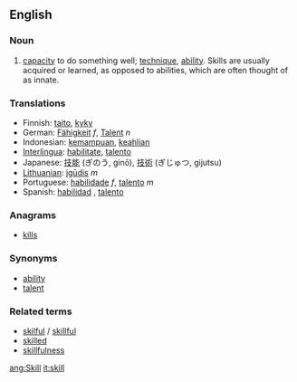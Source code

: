 ==English==

===Noun===
{{en-noun-reg}}

#[[capacity]] to do something well; [[technique]], [[ability]]. Skills are usually acquired or learned, as opposed to abilities, which are often thought of as innate.

===Translations===
*Finnish: [[taito]], [[kyky]]
*German: [[Fähigkeit]] ''f'', [[Talent]] ''n''
*Indonesian: [[mampu|kemampuan]], [[ahli|keahlian]]
*[[Interlingua]]: [[habilitate]], [[talento]]
*Japanese: [[技能]] (ぎのう, ginō), [[技術]] (ぎじゅつ, gijutsu)
*[[Lithuanian]]: [[įgūdis]] ''m''
*Portuguese: [[habilidade]] ''f'', [[talento]] ''m''
*Spanish: [[habilidad]] , [[talento]]

===Anagrams===
*[[kills]]

===Synonyms===
*[[ability]]
*[[talent]]

===Related terms===
*[[skilful]] / [[skillful]]
*[[skilled]]
*[[skillfulness]]




[[ang:Skill]]
[[it:skill]]